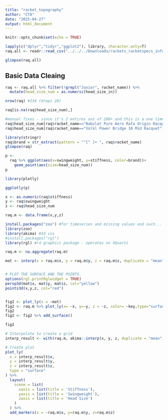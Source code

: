 ```yaml
---
title: "racket_topography"
author: "CTA"
date: "2025-04-27"
output: html_document
---
```


```r
knitr::opts_chunk$set(echo = TRUE)
```

```r
lapply(c("dplyr","tidyr","ggplot2"), library, character.only=T)
raq.all <- readr::read_csv("../../../Downloads/rackets_racketspecs_info.csv")

glimpse(raq.all)
```
## Basic Data Cleaing
```r
raq <- raq.all %>% filter(!grepl("Junior", racket_name)) %>% 
  mutate(head_size_num = as.numeric(head_size_in))

nrow(raq) #234 (drops 28)

raq[is.na(raq$head_size_num),]

#manual fixes - since it's 2 entires out of 200+ and this is a one time thing. Otherwise str_extract("[[:digit:]]=?//  ") or some other regex... like str_extract(""^[^ ]+")
raq$head_size_num[raq$racket_name=="Babolat Pure Aero Rafa Origin Racquet"] = 100
raq$head_size_num[raq$racket_name=="Volkl Power Bridge 10 Mid Racquet"] = 93

library(stringr)
raq$brand = str_extract(pattern = "^[^ ]+ ", raq$racket_name)
glimpse(raq)

```

```r
p <- 
  raq %>% ggplot(aes(x=swingweight, y=stiffness, color=brand))+
    geom_point(aes(size=head_size_num))
p
```

```r
library(plotly)

ggplotly(p)
```

```r

x <- as.numeric(raq$stiffness)
y <- raq$swingweight
z <- raq$head_size_num

raq.m <- data.frame(x,y,z)

install.packages("zoo") #for timeseries and missing values and such...
library(zoo)
library(akima) #3d vis
#install.packages("rgl")
library(rgl) #rd graphics package - operates on XQuartz

raq.m <- na.aggregate(raq.m)

mat <- interp(x = raq.m$x, y = raq.m$y, z = raq.m$z, duplicate = "mean")


# PLOT THE SURFACE AND THE POINTS.
options(rgl.printRglwidget = TRUE)
persp3d(mat$x, mat$y, mat$z, col="yellow")
points3d(x,y,z, col="red")


fig2 <- plot_ly(z = ~mat)
fig2 <- raq.m %>% plot_ly(x= ~x, y=~y, z = ~z, color= ~key,type="surface", size = 0.5)
fig2
fig2 <- fig2 %>% add_surface()

fig2

```

```r
# Interpolate to create a grid
interp_result <- with(raq.m, akima::interp(x, y, z, duplicate = "mean"))

# Create plot
plot_ly(
  x = interp_result$x, 
  y = interp_result$y, 
  z = interp_result$z, 
  type = "surface"
) %>%
  layout(
    scene = list(
      xaxis = list(title = 'Stiffness'),
      yaxis = list(title = 'Swingweight'),
      zaxis = list(title = 'Head Size')
    )
  ) %>% 
  add_markers(x = ~raq.m$x, y=raq.m$y, z=raq.m$z)

```

